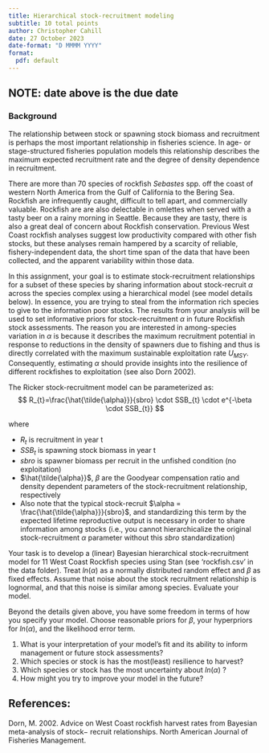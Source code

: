 ```yaml
---
title: Hierarchical stock-recruitment modeling
subtitle: 10 total points
author: Christopher Cahill
date: 27 October 2023
date-format: "D MMMM YYYY"
format: 
  pdf: default
---
```


## NOTE: date above is the due date

### Background
 
 The relationship between stock or spawning stock biomass and recruitment is perhaps the most important relationship in fisheries science.  In age- or stage-structured fisheries population models this relationship describes the maximum expected recruitment rate and the degree of density dependence in recruitment. 

 There are more than 70 species of rockfish *Sebastes* spp. off the coast of western North America from the Gulf of California to the Bering Sea.  Rockfish are infrequently caught, difficult to tell apart, and commercially valuable.  Rockfish are are also delectable in omlettes when served with a tasty beer on a rainy morning in Seattle.  Because they are tasty, there is also a great deal of concern about Rockfish conservation.  Previous West Coast rockfish analyses suggest low productivity compared with other fish stocks, but these analyses remain hampered by a scarcity of reliable, fishery-independent data, the short time span of the data that have been collected, and the apparent variability within those data.
 
 In this assignment, your goal is to estimate stock-recruitment relationships for a subset of these species by sharing information about stock-recruit $\alpha$ across the species complex using a hierarchical model (see model details below). In essence, you are trying to steal from the information rich species to give to the information poor stocks.  The results from your analysis will be used to set informative priors for stock-recruitment $\alpha$ in future Rockfish stock assessments.  The reason you are interested in among-species variation in $\alpha$ is because it describes the maximum recruitment potential in response to reductions in the density of spawners due to fishing and thus is directly correlated with the maximum sustainable exploitation rate $U_{MSY}$.  Consequently, estimating $\alpha$ should provide insights into the resilience of different rockfishes to exploitation (see also Dorn 2002).  

The Ricker stock-recruitment model can be parameterized as:  
$$
R_{t}=\frac{\hat{\tilde{\alpha}}}{sbro} \cdot SSB_{t} \cdot e^{-\beta \cdot SSB_{t}} 
$$

where 

  - $R_{t}$ is recruitment in year t
  - $SSB_{t}$ is spawning stock biomass in year t
  - $sbro$ is spawner biomass per recruit in the unfished condition (no exploitation)
  - $\hat{\tilde{\alpha}}$, $\beta$ are the Goodyear compensation ratio and density dependent parameters of the stock-recruitment relationship, respectively 
  - Also note that the typical stock-recruit $\alpha = \frac{\hat{\tilde{\alpha}}}{sbro}$, and standardizing this term by the expected lifetime reproductive output is necessary in order to share information among stocks (i.e., you cannot hierarchicalize the original stock-recruitment $\alpha$ parameter without this $sbro$ standardization)

Your task is to develop a (linear) Bayesian hierarchical stock-recruitment model for 11 West Coast Rockfish species using Stan (see 'rockfish.csv' in the data folder).  Treat $ln(\alpha)$ as a normally distributed random effect and $\beta$ as fixed effects. Assume that noise about the stock recruitment relationship is lognormal, and that this noise is similar among species.  Evaluate your model.  

Beyond the details given above, you have some freedom in terms of how you specify your model.  Choose reasonable priors for $\beta$, your hyperpriors for $ln(\alpha)$, and the likelihood error term.

1. What is your interpretation of your model's fit and its ability to inform management or future stock assessments?
2. Which species or stock is has the most(least) resilience to harvest? 
3. Which species or stock has the most uncertainty about $ln(\alpha)$ ? 
4. How might you try to improve your model in the future? 

## References:

Dorn, M. 2002.  Advice on West Coast rockfish harvest rates from Bayesian meta-analysis of stock− recruit relationships.  North American Journal of Fisheries Management.


